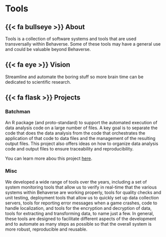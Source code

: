 
# Tools {.tools}

## {{< fa bullseye >}} About {.tools}
Tools is a collection of software systems and tools that are used transversally within Behaverse. Some of these tools may have a general use and could be valuable beyond Behaverse.

## {{< fa eye >}} Vision {.tools}
Streamline and automate the boring stuff so more brain time can be dedicated to scientific research.

##  {{< fa flask >}} Projects {.tools}

### Batchman
An R package (and proto-standard) to support the automated execution of data analysis code on a large number of files. A key goal is to separate the code that does the data analysis from the code that orchestrates the application of that code to data files and the management of the resulting output files. This project also offers ideas on how to organize data analysis code and output files to ensure traceability and reproducibility. 

::: {.callout}
You can learn more abou this project [here](/tools/batchman.qmd).
:::

### Misc

We developed a wide range of tools over the years, including a set of system monitoring tools that allow us to verify in real-time that the various systems within Behaverse are working properly, tools for quality checks and unit testing, deployment tools that allow us to quickly set up data collection servers, tools for reporting error messages when a game crashes, code to handle localization, and tools for the encryption and decryption of data, tools for extracting and transforming data, to name just a few. In general, these tools are designed to facilitate different aspects of the development and to automate as many steps as possible so that the overall system is more robust, reproducible and reusable.
